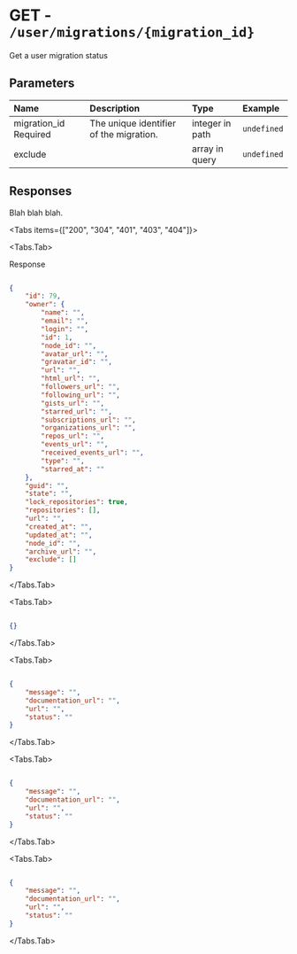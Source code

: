 
# GET - `/user/migrations/{migration_id}`

Get a user migration status

## Parameters

| Name | Description | Type | Example |
| :---- | :---- | :---- | :---- |
| migration_id <span class="bg-blue-100 text-blue-800 text-xs font-medium me-2 px-2.5 py-0.5 rounded dark:bg-blue-900 dark:text-blue-300">Required</span> | The unique identifier of the migration. | integer in path | `undefined` |
| exclude  |  | array in query | `undefined` |

## Responses

Blah blah blah.

<Tabs items={["200", "304", "401", "403", "404"]}>

<Tabs.Tab>

Response

```json

{
    "id": 79,
    "owner": {
        "name": "",
        "email": "",
        "login": "",
        "id": 1,
        "node_id": "",
        "avatar_url": "",
        "gravatar_id": "",
        "url": "",
        "html_url": "",
        "followers_url": "",
        "following_url": "",
        "gists_url": "",
        "starred_url": "",
        "subscriptions_url": "",
        "organizations_url": "",
        "repos_url": "",
        "events_url": "",
        "received_events_url": "",
        "type": "",
        "starred_at": ""
    },
    "guid": "",
    "state": "",
    "lock_repositories": true,
    "repositories": [],
    "url": "",
    "created_at": "",
    "updated_at": "",
    "node_id": "",
    "archive_url": "",
    "exclude": []
}

```

</Tabs.Tab>

<Tabs.Tab>



```json

{}

```

</Tabs.Tab>

<Tabs.Tab>



```json

{
    "message": "",
    "documentation_url": "",
    "url": "",
    "status": ""
}

```

</Tabs.Tab>

<Tabs.Tab>



```json

{
    "message": "",
    "documentation_url": "",
    "url": "",
    "status": ""
}

```

</Tabs.Tab>

<Tabs.Tab>



```json

{
    "message": "",
    "documentation_url": "",
    "url": "",
    "status": ""
}

```

</Tabs.Tab>

</Tabs>
